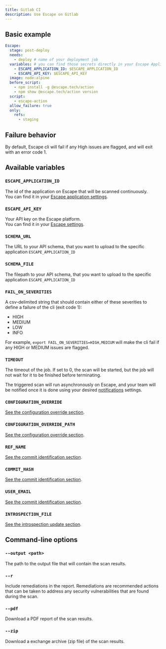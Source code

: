 ```yaml
---
title: Gitlab CI
description: Use Escape on Gitlab
---
```



## Basic example

```yaml
Escape:
  stage: post-deploy
  needs:
    - deploy # name of your deployment job
  variables: # you can find those secrets directly in your Escape Application Settings
    - ESCAPE_APPLICATION_ID: $ESCAPE_APPLICATION_ID
    - ESCAPE_API_KEY: $ESCAPE_API_KEY
  image: node:alpine
  before_script:
    - npm install -g @escape.tech/action
    - npm show @escape.tech/action version
  script:
    - escape-action
  allow_failure: true
  only:
    refs:
      - staging
```

## Failure behavior

By default, Escape cli will fail if any High issues are flagged, and will exit with an error code 1.

## Available variables

### `ESCAPE_APPLICATION_ID` <TypeTag type="string"/> <RequiredTag/>

The id of the application on Escape that will be scanned continuously.  
You can find it in your [Escape application settings](https://app.escape.tech).

### `ESCAPE_API_KEY` <TypeTag type="string"/> <RequiredTag/>

Your API key on the Escape platform.  
You can find it in your [Escape settings](https://app.escape.tech/user/profile/).

### `SCHEMA_URL` <TypeTag type="string"/>

The URL to your API schema, that you want to upload to the specific application `ESCAPE_APPLICATION_ID`

### `SCHEMA_FILE` <TypeTag type="string"/>

The filepath to your API schema, that you want to upload to the specific application `ESCAPE_APPLICATION_ID`

### `FAIL_ON_SEVERITIES` <TypeTag type="string"/>

A csv-delimited string that should contain either of these severities to define a failure of the cli (exit code 1):

- HIGH
- MEDIUM
- LOW
- INFO

For example, `export FAIL_ON_SEVERITIES=HIGH,MEDIUM` will make the cli fail if any HIGH or MEDIUM issues are flagged.

### `TIMEOUT` <TypeTag type="number"/>

The timeout of the job. If set to 0, the scan will be started, but the job will not wait for it to be finished before terminating.

The triggered scan will run asynchronously on Escape, and your team will be notified once it is done using your desired [notifications](/platform/workflows) settings.

### `CONFIGURATION_OVERRIDE` <TypeTag type="string"/>

[See the configuration override section](/testing/ci-cd/configuration-override).

### `CONFIGURATION_OVERRIDE_PATH` <TypeTag type="string"/>

[See the configuration override section](/testing/ci-cd/configuration-override).

### `REF_NAME` <TypeTag type="string"/>

[See the commit identification section](/testing/ci-cd/commit-sha).

### `COMMIT_HASH` <TypeTag type="string"/>

[See the commit identification section](/testing/ci-cd/commit-sha).

### `USER_EMAIL` <TypeTag type="string"/>

[See the commit identification section](/testing/ci-cd/commit-sha).

### `INTROSPECTION_FILE` <TypeTag type="path"/>

[See the introspection update section](/testing/ci-cd/introspection-update).

## Command-line options

### `--output <path>` <TypeTag type="string"/>

The path to the output file that will contain the scan results.

### `--r` <TypeTag type="boolean"/>

Include remediations in the report. Remediations are recommended actions that can be taken to address any security vulnerabilities that are found during the scan.

### `--pdf` <TypeTag type="boolean"/>

Download a PDF report of the scan results.

### `--zip` <TypeTag type="boolean"/>

Download a exchange archive (zip file) of the scan results.
